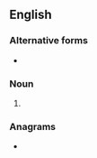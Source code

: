 {{also|Appendix:Variations of "ta"}}
==English==

===Alternative forms===
* {{l|en|TA}}

===Noun===
{{en-noun}}

# {{initialism of|en|[[teach]]ing [[assistant]]}}

===Anagrams===
* {{anagrams|en|a=at|'at|A-T|A/T|AT|at|at-}}